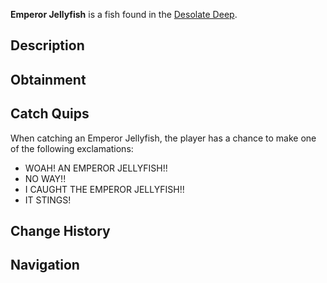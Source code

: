 {{FishInfobox
|image          = Emperor Jellyfish.png
|rarity         = Mythical
|sea            = First Sea
|location       = [[Desolate Deep]]
|sublocation    = 
|sources        = Fishing Rod
|radar_location = 
|prog_speed     = -75
|xp             = 4500
|weather        = Rain
|time           = 
|season         = 
|bait           = Magnet
|base_weight    = 800
|base_value     = 6000
|weight_range   = 300
|base_chance    = 0.03
|base_resil     = 20
}}
'''Emperor Jellyfish''' is a {{Rarity|Mythical}} fish found in the [[Desolate Deep]].

== Description ==
{{Description|The Emperor Jellyfish is a very unique and incredibly rare breed of jellyfish, only found in the gloomy waters of the Desolate Deep. They carry around a stalactite in which they use as an offense mechanism against their prey. They are extremely electrifying to the touch, which makes them a menacing catch for most anglers.|Bestiary Entry}}

== Obtainment ==
{{Fish Availability|
Desolate Deep/Desolate Pocket
|top_rods      = 
Free Spirit Rod\7535.39\43559.29;
Leviathan's Fang Rod\7401.92\42839.03;
Great Rod of Oscar\6839.71\38026.48;
Astralhook Rod\6689.12\37465.17;
Seraphic Rod\6657.29\37526.78;
Resourceful Rod\4758.65\26546.28;
Destiny Rod\4886.5\27221.9;
Ethereal Prism Rod\6588.84\36925.77;
No-Life Rod\6551.42\37177.06;
Challenger's Rod\6535.54\37057.6;
Trident Rod\6261.62\36196.1;
Rod Of The Forgotten Fang\5971.88\33686.55;
Blazebringer Rod\5563.65\31649.57;
Verdant Shear Rod\5179.98\29543.83;
Rod Of The Depths\5162.03\29180.94;
Zeus Rod\5117.25\29110.15;
Rod Of The Exalted One\5060.35\28448.72;
Depthseeker Rod\4910.54\28032.35;
Avalanche Rod\4289.01\24493.22;
Volcanic Rod\4013.53\22831.49;
Steady Rod\1446.68\8319.2
|recommended   = Seraphic Rod
}}

== Catch Quips ==
When catching an Emperor Jellyfish, the player has a chance to make one of the following exclamations:
* WOAH! AN EMPEROR JELLYFISH!!
* NO WAY!!
* I CAUGHT THE EMPEROR JELLYFISH!!
* IT STINGS!

== Change History ==
{{Change History|{{subst:Current Version}}}}

== Navigation ==
{{Fish Navbox|Desolate Deep}}